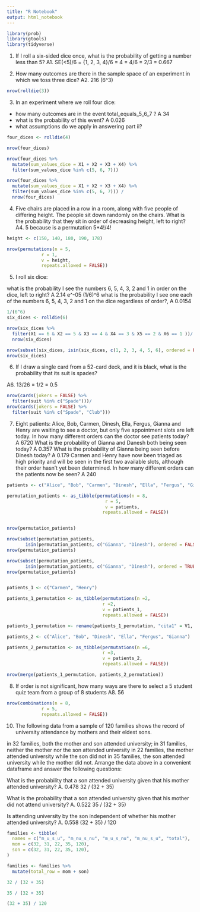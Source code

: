 ```yaml
---
title: "R Notebook"
output: html_notebook
---
```


```r
library(prob)
library(gtools)
library(tidyverse)

```

1. If I roll a six-sided dice once, what is the probability of getting a number less than 5?
A1. SE(<5)/6 = {1, 2, 3, 4}/6  = 4 = 4/6 = 2/3 = 0.667

2. How many outcomes are there in the sample space of an experiment in which we toss three dice?
A2. 216 (6^3)
```r
nrow(rolldie(3))
```

3. In an experiment where we roll four dice:

- how many outcomes are in the event total_equals_5_6_7 ? 
A 34
- what is the probability of this event?
A 0.026
- what assumptions do we apply in answering part ii?
```r
four_dices <- rolldie(4)

nrow(four_dices)

nrow(four_dices %>%
  mutate(sum_values_dice = X1 + X2 + X3 + X4) %>%
  filter(sum_values_dice %in% c(5, 6, 7))) 

nrow(four_dices %>%
  mutate(sum_values_dice = X1 + X2 + X3 + X4) %>%
  filter(sum_values_dice %in% c(5, 6, 7))) /
  nrow(four_dices)

```

4. Five chairs are placed in a row in a room, along with five people of differing height. The people sit down randomly on the chairs. What is the probability that they sit in order of decreasing height, left to right?
A4. 5 because is a permutation 5*4!/4!
```r
height <- c(150, 140, 180, 190, 178)

nrow(permutations(n = 5,
             r = 1,
             v = height,
             repeats.allowed = FALSE))
```

5. I roll six dice:

what is the probability I see the numbers 6, 5, 4, 3, 2 and 1 in order on the dice, left to right? 
A    2.14 e^-05 (1/6)^6
what is the probability I see one each of the numbers 6, 5, 4, 3, 2 and 1 on the dice regardless of order?,
A 0.0154

```r
1/(6^6)
six_dices <- rolldie(6)

nrow(six_dices %>%
  filter(X1 == 6 & X2 == 5 & X3 == 4 & X4 == 3 & X5 == 2 & X6 == 1 ))/
  nrow(six_dices)

nrow(subset(six_dices, isin(six_dices, c(1, 2, 3, 4, 5, 6), ordered = FALSE))) /
nrow(six_dices)
```

6. If I draw a single card from a 52-card deck, and it is black, what is the probability that its suit is spades?

A6. 13/26 = 1/2 = 0.5

```r
nrow(cards(jokers = FALSE) %>%
  filter(suit %in% c("Spade")))/
nrow(cards(jokers = FALSE) %>%
  filter(suit %in% c("Spade", "Club")))
```

7. Eight patients: Alice, Bob, Carmen, Dinesh, Ella, Fergus, Gianna and Henry are waiting to see a doctor, but only five appointment slots are left today.
 In how many different orders can the doctor see patients today?
 A 6720
 What is the probability of Gianna and Danesh both being seen today?
 A 0.357
 What is the probability of Gianna being seen before Dinesh today?
 A 0.179
 Carmen and Henry have now been triaged as high priority and will be seen in the first two available slots, although their order hasn’t yet been determined. In how many different orders can the patients now be seen?
 A 240
 
```r
patients <- c("Alice", "Bob", "Carmen", "Dinesh", "Ella", "Fergus", "Gianna", "Henry")

permutation_patients <- as_tibble(permutations(n = 8,
                                     r = 5,
                                     v = patients,
                                    repeats.allowed = FALSE))


nrow(permutation_patients)

nrow(subset(permutation_patients, 
       isin(permutation_patients, c("Gianna", "Dinesh"), ordered = FALSE))) /
nrow(permutation_patients)

nrow(subset(permutation_patients, 
       isin(permutation_patients, c("Gianna", "Dinesh"), ordered = TRUE))) /
nrow(permutation_patients)


patients_1 <- c("Carmen", "Henry")

patients_1_permutation <- as_tibble(permutations(n =2,
                                    r =2,
                                    v = patients_1,
                                    repeats.allowed = FALSE))

patients_1_permutation <- rename(patients_1_permutation, "cita1" = V1, "cita2" = V2) 

patients_2 <- c("Alice", "Bob", "Dinesh", "Ella", "Fergus", "Gianna")

patients_2_permutation <- as_tibble(permutations(n =6,
                                    r =3,
                                    v = patients_2,
                                    repeats.allowed = FALSE))

nrow(merge(patients_1_permutation, patients_2_permutation))

```

8. If order is not significant, how many ways are there to select a 5 student quiz team from a group of 8 students
 A8. 56

```r
nrow(combinations(n = 8,
             r = 5,
             repeats.allowed = FALSE))
```

10. The following data from a sample of 120 families shows the record of university attendance by mothers and their eldest sons.

in 32 families, both the mother and son attended university;
in 31 families, neither the mother nor the son attended university
in 22 families, the mother attended university while the son did not
in 35 families, the son attended university while the mother did not.
Arrange the data above in a convenient dataframe and answer the following questions:

What is the probability that a son attended university given that his mother attended university?
 A. 0.478 32 / (32 + 35) 
 
What is the probability that a son attended university given that his mother did not attend university?
  A. 0.522 35 / (32 + 35)

Is attending university by the son independent of whether his mother attended university?
  A.  0.558 (32 + 35) / 120
```r
families <- tibble(
  names = c("m_u_s_u", "m_nu_s_nu", "m_u_s_nu", "m_nu_s_u", "total"), 
  mom = c(32, 31, 22, 35, 120),
  son = c(32, 31, 22, 35, 120),
)

families <- families %>%
  mutate(total_row = mom + son)

32 / (32 + 35) 

35 / (32 + 35)

(32 + 35) / 120


```

